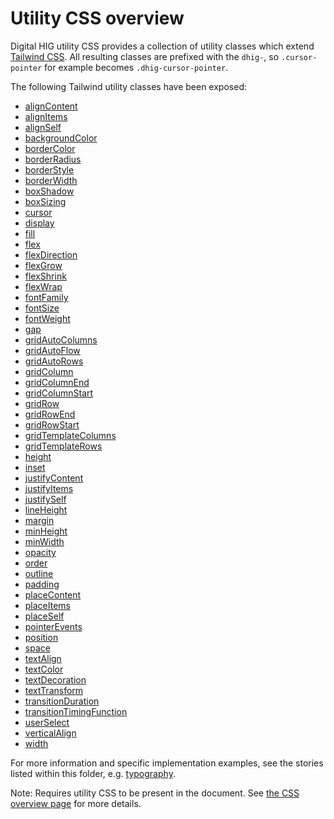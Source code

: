 
<Meta title="Digital HIG/CSS and SASS/Utility CSS/Overview" />

# Utility CSS overview

Digital HIG utility CSS provides a collection of utility classes which extend [Tailwind CSS](https://tailwindcss.com/). All resulting classes are prefixed with the `dhig-`, so `.cursor-pointer` for example becomes `.dhig-cursor-pointer`.

The following Tailwind utility classes have been exposed:

- [alignContent](https://tailwindcss.com/docs/align-content)
- [alignItems](https://tailwindcss.com/docs/align-items)
- [alignSelf](https://tailwindcss.com/docs/align-self)
- [backgroundColor](https://tailwindcss.com/docs/background-color)
- [borderColor](https://tailwindcss.com/docs/border-color)
- [borderRadius](https://tailwindcss.com/docs/border-radius)
- [borderStyle](https://tailwindcss.com/docs/border-style)
- [borderWidth](https://tailwindcss.com/docs/border-width)
- [boxShadow](https://tailwindcss.com/docs/box-shadow)
- [boxSizing](https://tailwindcss.com/docs/box-sizing)
- [cursor](https://tailwindcss.com/docs/cursor)
- [display](https://tailwindcss.com/docs/display)
- [fill](https://tailwindcss.com/docs/fill)
- [flex](https://tailwindcss.com/docs/flex)
- [flexDirection](https://tailwindcss.com/docs/flex-direction)
- [flexGrow](https://tailwindcss.com/docs/flex-grow)
- [flexShrink](https://tailwindcss.com/docs/flex-shrink)
- [flexWrap](https://tailwindcss.com/docs/flex-wrap)
- [fontFamily](https://tailwindcss.com/docs/font-family)
- [fontSize](https://tailwindcss.com/docs/font-size)
- [fontWeight](https://tailwindcss.com/docs/font-weight)
- [gap](https://tailwindcss.com/docs/gap)
- [gridAutoColumns](https://tailwindcss.com/docs/grid-auto-columns)
- [gridAutoFlow](https://tailwindcss.com/docs/grid-auto-flow)
- [gridAutoRows](https://tailwindcss.com/docs/grid-auto-rows)
- [gridColumn](https://tailwindcss.com/docs/grid-column)
- [gridColumnEnd](https://tailwindcss.com/docs/grid-column-end)
- [gridColumnStart](https://tailwindcss.com/docs/grid-column-start)
- [gridRow](https://tailwindcss.com/docs/grid-row)
- [gridRowEnd](https://tailwindcss.com/docs/grid-row-end)
- [gridRowStart](https://tailwindcss.com/docs/grid-row-start)
- [gridTemplateColumns](https://tailwindcss.com/docs/grid-template-columns)
- [gridTemplateRows](https://tailwindcss.com/docs/grid-template-rows)
- [height](https://tailwindcss.com/docs/height)
- [inset](https://tailwindcss.com/docs/inset)
- [justifyContent](https://tailwindcss.com/docs/justify-content)
- [justifyItems](https://tailwindcss.com/docs/justify-items)
- [justifySelf](https://tailwindcss.com/docs/justify-self)
- [lineHeight](https://tailwindcss.com/docs/line-height)
- [margin](https://tailwindcss.com/docs/margin)
- [minHeight](https://tailwindcss.com/docs/min-height)
- [minWidth](https://tailwindcss.com/docs/min-width)
- [opacity](https://tailwindcss.com/docs/opacity)
- [order](https://tailwindcss.com/docs/order)
- [outline](https://tailwindcss.com/docs/outline)
- [padding](https://tailwindcss.com/docs/padding)
- [placeContent](https://tailwindcss.com/docs/place-content)
- [placeItems](https://tailwindcss.com/docs/place-items)
- [placeSelf](https://tailwindcss.com/docs/place-self)
- [pointerEvents](https://tailwindcss.com/docs/pointer-events)
- [position](https://tailwindcss.com/docs/position)
- [space](https://tailwindcss.com/docs/space)
- [textAlign](https://tailwindcss.com/docs/text-align)
- [textColor](https://tailwindcss.com/docs/text-color)
- [textDecoration](https://tailwindcss.com/docs/text-decoration)
- [textTransform](https://tailwindcss.com/docs/text-transform)
- [transitionDuration](https://tailwindcss.com/docs/transition-duration)
- [transitionTimingFunction](https://tailwindcss.com/docs/transition-timing-function)
- [userSelect](https://tailwindcss.com/docs/user-select)
- [verticalAlign](https://tailwindcss.com/docs/vertical-align)
- [width](https://tailwindcss.com/docs/width)

For more information and specific implementation examples, see the stories listed within this folder, e.g. [typography](?path=/docs/iccc-css-and-sass-utility-css-typography--text-align).

Note: Requires utility CSS to be present in the document. See [the CSS overview page](?path=/docs/iccc-css-and-sass-css-overview--page) for more details.
